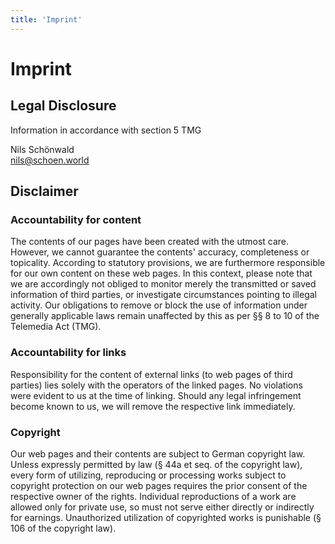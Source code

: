 ```yaml
---
title: 'Imprint'
---
```


# Imprint

## Legal Disclosure

Information in accordance with section 5 TMG

Nils Schönwald  
[&#110;&#105;&#108;&#115;&#64;&#115;&#99;&#104;&#111;&#101;&#110;&#46;&#119;&#111;&#114;&#108;&#100;](&#109;&#97;&#105;&#108;&#116;&#111;&#58;&#110;&#105;&#108;&#115;&#64;&#115;&#99;&#104;&#111;&#101;&#110;&#46;&#119;&#111;&#114;&#108;&#100;)

## Disclaimer

### Accountability for content
The contents of our pages have been created with the utmost care. However, we cannot guarantee the contents' accuracy, completeness or topicality. According to statutory provisions, we are furthermore responsible for our own content on these web pages. In this context, please note that we are accordingly not obliged to monitor merely the transmitted or saved information of third parties, or investigate circumstances pointing to illegal activity. Our obligations to remove or block the use of information under generally applicable laws remain unaffected by this as per §§ 8 to 10 of the Telemedia Act (TMG).

### Accountability for links
Responsibility for the content of external links (to web pages of third parties) lies solely with the operators of the linked pages. No violations were evident to us at the time of linking. Should any legal infringement become known to us, we will remove the respective link immediately.

### Copyright
Our web pages and their contents are subject to German copyright law. Unless expressly permitted by law (§ 44a et seq. of the copyright law), every form of utilizing, reproducing or processing works subject to copyright protection on our web pages requires the prior consent of the respective owner of the rights. Individual reproductions of a work are allowed only for private use, so must not serve either directly or indirectly for earnings. Unauthorized utilization of copyrighted works is punishable (§ 106 of the copyright law). 
